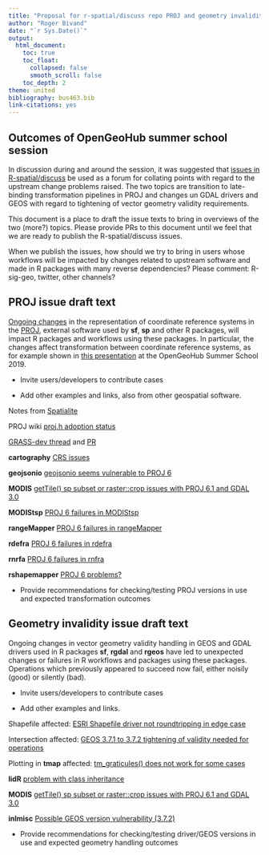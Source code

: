 ```yaml
---
title: "Proposal for r-spatial/discuss repo PROJ and geometry invalidity issues"
author: "Roger Bivand"
date: "`r Sys.Date()`"
output: 
  html_document:
    toc: true
    toc_float:
      collapsed: false
      smooth_scroll: false
    toc_depth: 2
theme: united
bibliography: bus463.bib
link-citations: yes
---
```


## Outcomes of OpenGeoHub summer school session 

In discussion during and around the session, it was suggested that [issues in R-spatial/discuss](https://github.com/r-spatial/discuss) be used as a forum for collating points with regard to the upstream change problems raised. The two topics are transition to late-binding transformation pipelines in PROJ and changes un GDAL drivers and GEOS with regard to tightening of vector geometry validity requirements.

This document is a place to draft the issue texts to bring in overviews of the two (more?) topics. Please provide PRs to this document until we feel that we are ready to publish the R-spatial/discuss issues.

When we publish the issues, how should we try to bring in users whose workflows will be impacted by changes related to upstream software and made in R packages with many reverse dependencies? Please comment: R-sig-geo, twitter, other channels?


## PROJ issue draft text

[Ongoing changes](https://proj.org/development/migration.html) in the representation of coordinate reference systems in the [PROJ](https://proj.org), external software used by **sf**, **sp** and other R packages, will impact R packages and workflows using these packages. In particular, the changes affect transformation between coordinate reference systems, as for example shown in [this presentation](https://rsbivand.github.io/geostat19_talk/geostat_bivand_19.html) at the OpenGeoHub Summer School 2019.

- Invite users/developers to contribute cases

- Add other examples and links, also from other geospatial software.

Notes from [Spatialite](https://www.gaia-gis.it/fossil/libspatialite/wiki?name=PROJ.6)

PROJ wiki [proj.h adoption status](https://github.com/OSGeo/PROJ/wiki/proj.h-adoption-status)

[GRASS-dev thread](https://lists.osgeo.org/pipermail/grass-dev/2019-September/093150.html) and [PR](https://github.com/OSGeo/grass/pull/118)

**cartography** [CRS issues](https://github.com/riatelab/cartography/issues/54)

**geojsonio** [geojsonio seems vulnerable to PROJ 6](https://github.com/ropensci/geojsonio/issues/148)

**MODIS** [getTile() sp subset or raster::crop issues with PROJ 6.1 and GDAL 3.0](https://github.com/MatMatt/MODIS/issues/71)

**MODIStsp** [PROJ 6 failures in MODIStsp](https://github.com/ropensci/MODIStsp/issues/167)

**rangeMapper** [PROJ 6 failures in rangeMapper](https://github.com/mpio-be/rangeMapper/issues/5)

**rdefra** [PROJ 6 failures in rdefra](https://github.com/ropensci/rdefra/issues/9)

**rnrfa** [PROJ 6 failures in rnfra](https://github.com/cvitolo/rnrfa/issues/15)

**rshapemapper** [PROJ 6 problems?](https://github.com/ateucher/rmapshaper/issues/88)

- Provide recommendations for checking/testing PROJ versions in use and expected transformation outcomes


## Geometry invalidity issue draft text

Ongoing changes in vector geometry validity handling in GEOS and GDAL drivers used in R packages **sf**, **rgdal** and **rgeos** have led to unexpected changes or failures in R workflows and packages using these packages. Operations which previously appeared to succeed now fail, either noisily (good) or silently (bad).

- Invite users/developers to contribute cases

- Add other examples and links.

Shapefile affected: [ESRI Shapefile driver not roundtripping in edge case](https://github.com/r-spatial/sf/issues/1130)

Intersection affected: [GEOS 3.7.1 to 3.7.2 tightening of validity needed for operations](https://github.com/r-spatial/sf/issues/1121)

Plotting in **tmap** affected: [tm_graticules() does not work for some cases](https://github.com/mtennekes/tmap/issues/333)

**lidR** [problem with class inheritance](https://github.com/Jean-Romain/lidR/issues/268)

**MODIS** [getTile() sp subset or raster::crop issues with PROJ 6.1 and GDAL 3.0](https://github.com/MatMatt/MODIS/issues/71)

**inlmisc** [Possible GEOS version vulnerability (3.7.2)](https://github.com/USGS-R/inlmisc/issues/106)

- Provide recommendations for checking/testing driver/GEOS versions in use and expected geometry handling outcomes



